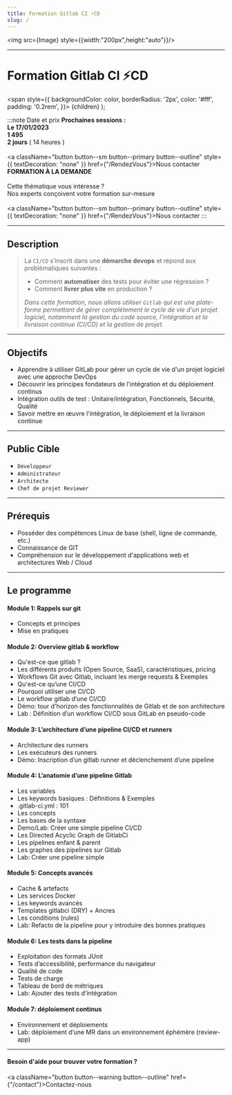 ```yaml
---
title: Formation Gitlab CI ⚡CD
slug: /
---
```





<img src={Image} style={{width:"200px",height:"auto"}}/>

------------

# Formation Gitlab CI ⚡CD

  <span
    style={{
      backgroundColor: color,
      borderRadius: '2px',
      color: '#fff',
      padding: '0.2rem',
    }}>
    {children}
  </span>
);

:::note  Date et prix
<Tabs>
  <TabItem value="standard" label="STANDARD" default>
      <b> Prochaines sessions :</b><br/>
      <b> <CalendarMonthIcon viewBox="0 -14 36 36"/> Le 17/01/2023</b><br/>
      <b> <EuroIcon viewBox="0 -14 36 36"/>1 495</b><br/>
      <b> <AccessTimeIcon viewBox="0 -14 36 36"/> 2 jours</b> ( 14 heures ) <br/><br/>
      <a className="button button--sm button--primary button--outline" style={{ textDecoration: "none" }} href={"/RendezVous"}>Nous contacter</a>
  </TabItem>
  <TabItem value="sur-mesure" label="SUR-MESURE">
    <b>FORMATION À LA DEMANDE</b> <br/><br/>
      Cette thématique vous intéresse ?<br/>
      Nos experts conçoivent votre formation sur-mesure<br/><br/>
      <a className="button button--sm button--primary button--outline" style={{ textDecoration: "none" }} href={"/RendezVous"}>Nous contacter</a>
  </TabItem>
</Tabs>
:::

------------


## Description


> La `CI/CD` s’inscrit dans une **démarche devops** et répond aux problématiques suivantes :
> + Comment **automatiser** des tests pour éviter une régression ?
> + Comment **livrer plus vite** en production ?
>
>_Dans cette formation, nous allons utiliser `Gitlab` qui est une plate-forme permettant de gérer complètement le cycle de
> vie d'un projet logiciel, notamment la gestion du code source, l'intégration et la livraison continue (CI/CD) et la gestion de projet._



--------------

## Objectifs

+ Apprendre à utiliser GitLab pour gérer un cycle de vie d'un projet logiciel avec une approche DevOps
+ Découvrir les principes fondateurs de l'intégration et du déploiement continus
+ Intégration outils de test : Unitaire/intégration, Fonctionnels, Sécurité, Qualité
+ Savoir mettre en œuvre l'intégration, le déploiement et la livraison continue

--------------

## Public Cible

+ `Développeur`
+ `Administrateur`
+ `Architecte`
+ `Chef de projet Reviewer`

--------------

## Prérequis

+ Posséder des compétences Linux de base (shell, ligne de commande, etc.)
+ Connaissance de GIT
+ Compréhension sur le développement d'applications web et architectures Web / Cloud

--------------

## Le programme

#### Module 1: Rappels sur git
+ Concepts et principes
+ Mise en pratiques

#### Module 2: Overview gitlab & workflow
+ Qu'est-ce que gitlab ?
+ Les différents produits (Open Source, SaaS), caractéristiques, pricing
+ Workflows Git avec Gitlab, incluant les merge requests & Exemples
+ Qu'est-ce qu’une CI/CD
+ Pourquoi utiliser une CI/CD
+ Le workflow gitlab d’une CI/CD
+ Démo: tour d'horizon des fonctionnalités de Gitlab et de son architecture
+ Lab : Définition d’un workflow CI/CD sous GitLab en pseudo-code

#### Module 3: L’architecture d’une pipeline CI/CD et runners
+ Architecture des runners
+ Les exécuteurs des runners
+ Démo: Inscription d’un gitlab runner et déclenchement d’une pipeline

#### Module 4: L’anatomie d’une pipeline Gitlab
+ Les variables
+ Les keywords basiques : Définitions & Exemples
+ .gitlab-ci.yml : 101
+ Les concepts
+ Les bases de la syntaxe
+ Demo/Lab: Créer une simple pipeline CI/CD
+ Les Directed Acyclic Graph de GitlabCi
+ Les pipelines enfant & parent
+ Les graphes des pipelines sur Gitlab
+ Lab: Créer une pipeline simple

#### Module 5: Concepts avancés
+ Cache & artefacts
+ Les services Docker
+ Les keywords avancés
+ Templates gitlabci (DRY) + Ancres
+ Les conditions (rules)
+ Lab: Refacto de la pipeline pour y introduire des bonnes pratiques

#### Module 6: Les tests dans la pipeline
+ Exploitation des formats JUnit
+ Tests d’accessibilité, performance du navigateur
+ Qualité de code
+ Tests de charge
+ Tableau de bord de métriques
+ Lab: Ajouter des tests d’intégration

#### Module 7: déploiement continus
+ Environnement et déploiements
+ Lab: déploiement d’une MR dans un environnement éphémère (review-app)

----------

#### Besoin d'aide pour trouver votre formation ?
<a className="button button--warning button--outline" href={"/contact"}>Contactez-nous </a>